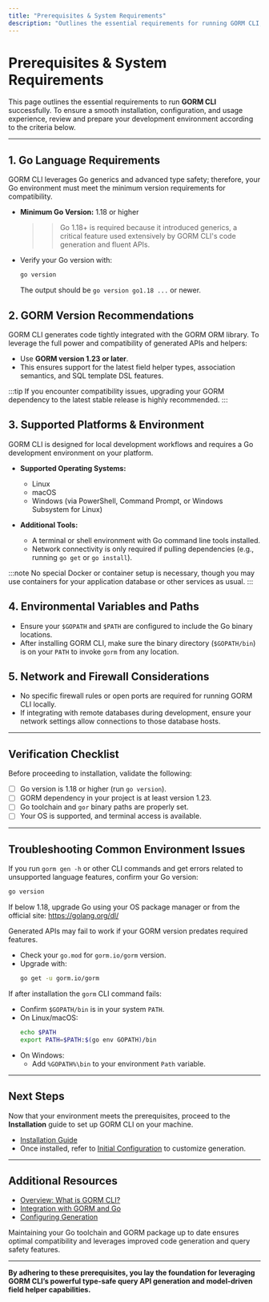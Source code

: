 ```yaml
---
title: "Prerequisites & System Requirements"
description: "Outlines the essential requirements for running GORM CLI, including the minimum Go version (1.18+ for generics), recommended GORM versions, and any platform considerations for local development."
---
```


# Prerequisites & System Requirements

This page outlines the essential requirements to run **GORM CLI** successfully. To ensure a smooth installation, configuration, and usage experience, review and prepare your development environment according to the criteria below.

---

## 1. Go Language Requirements

GORM CLI leverages Go generics and advanced type safety; therefore, your Go environment must meet the minimum version requirements for compatibility.

- **Minimum Go Version:** 1.18 or higher

  >> Go 1.18+ is required because it introduced generics, a critical feature used extensively by GORM CLI's code generation and fluent APIs.

- Verify your Go version with:
  ```bash
  go version
  ```

  The output should be `go version go1.18 ...` or newer.

## 2. GORM Version Recommendations

GORM CLI generates code tightly integrated with the GORM ORM library. To leverage the full power and compatibility of generated APIs and helpers:

- Use **GORM version 1.23 or later**.
- This ensures support for the latest field helper types, association semantics, and SQL template DSL features.

:::tip
If you encounter compatibility issues, upgrading your GORM dependency to the latest stable release is highly recommended.
:::

## 3. Supported Platforms & Environment

GORM CLI is designed for local development workflows and requires a Go development environment on your platform.

- **Supported Operating Systems:**
  - Linux
  - macOS
  - Windows (via PowerShell, Command Prompt, or Windows Subsystem for Linux)

- **Additional Tools:**
  - A terminal or shell environment with Go command line tools installed.
  - Network connectivity is only required if pulling dependencies (e.g., running `go get` or `go install`).

:::note
No special Docker or container setup is necessary, though you may use containers for your application database or other services as usual.
:::

## 4. Environmental Variables and Paths

- Ensure your `$GOPATH` and `$PATH` are configured to include the Go binary locations.
- After installing GORM CLI, make sure the binary directory (`$GOPATH/bin`) is on your `PATH` to invoke `gorm` from any location.

## 5. Network and Firewall Considerations

- No specific firewall rules or open ports are required for running GORM CLI locally.
- If integrating with remote databases during development, ensure your network settings allow connections to those database hosts.

---

## Verification Checklist

Before proceeding to installation, validate the following:

- [ ] Go version is 1.18 or higher (run `go version`).
- [ ] GORM dependency in your project is at least version 1.23.
- [ ] Go toolchain and `gor` binary paths are properly set.
- [ ] Your OS is supported, and terminal access is available.

---

## Troubleshooting Common Environment Issues

<AccordionGroup title="Common Setup Issues">
<Accordion title="Go Version Too Low">

If you run `gorm gen -h` or other CLI commands and get errors related to unsupported language features, confirm your Go version:

```bash
go version
```

If below 1.18, upgrade Go using your OS package manager or from the official site: https://golang.org/dl/

</Accordion>
<Accordion title="GORM Version Mismatch">

Generated APIs may fail to work if your GORM version predates required features.

- Check your `go.mod` for `gorm.io/gorm` version.
- Upgrade with:
  ```bash
  go get -u gorm.io/gorm
  ```

</Accordion>
<Accordion title="`gorm` Command Not Found After Installation">

If after installation the `gorm` CLI command fails:

- Confirm `$GOPATH/bin` is in your system `PATH`.
- On Linux/macOS:
  ```bash
  echo $PATH
  export PATH=$PATH:$(go env GOPATH)/bin
  ```
- On Windows:
  - Add `%GOPATH%\bin` to your environment `Path` variable.

</Accordion>
</AccordionGroup>

---

## Next Steps

Now that your environment meets the prerequisites, proceed to the **Installation** guide to set up GORM CLI on your machine.

- [Installation Guide](../installation)
- Once installed, refer to [Initial Configuration](../configuration-setup) to customize generation.


---

## Additional Resources

- [Overview: What is GORM CLI?](../../overview/intro-value/product-intro)
- [Integration with GORM and Go](../../overview/core-architecture/integration-overview)
- [Configuring Generation](../../overview/feature-tour/customization-config)

<Tip>
Maintaining your Go toolchain and GORM package up to date ensures optimal compatibility and leverages improved code generation and query safety features.
</Tip>

---

**By adhering to these prerequisites, you lay the foundation for leveraging GORM CLI’s powerful type-safe query API generation and model-driven field helper capabilities.**